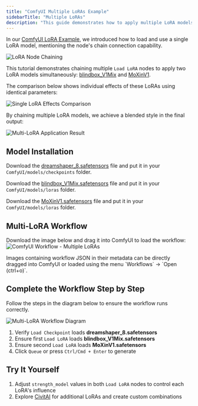 ```yaml
---
title: "ComfyUI Multiple LoRAs Example"
sidebarTitle: "Multiple LoRAs"
description: "This guide demonstrates how to apply multiple LoRA models simultaneously in ComfyUI"
---
```


In our [ComfyUI LoRA Example](/tutorials/basic/lora), we introduced how to load and use a single LoRA model, mentioning the node's chain connection capability.

![LoRA Node Chaining](/images/tutorial/basic/lora/chain_link.png)

This tutorial demonstrates chaining multiple `Load LoRA` nodes to apply two LoRA models simultaneously: [blindbox_V1Mix](https://civitai.com/models/25995?modelVersionId=32988) and [MoXinV1](https://civitai.com/models/12597?modelVersionId=14856).

The comparison below shows individual effects of these LoRAs using identical parameters:

![Single LoRA Effects Comparison](/images/tutorial/basic/multiple_loras/compare.png)

By chaining multiple LoRA models, we achieve a blended style in the final output:

![Multi-LoRA Application Result](/images/tutorial/basic/multiple_loras/multiple_loras.png)

## Model Installation

Download the [dreamshaper_8.safetensors](https://civitai.com/api/download/models/128713?type=Model&format=SafeTensor&size=pruned&fp=fp16) file and put it in your `ComfyUI/models/checkpoints` folder.

Download the [blindbox_V1Mix.safetensors](https://civitai.com/api/download/models/32988?type=Model&format=SafeTensor&size=full&fp=fp16) file and put it in your `ComfyUI/models/loras` folder.

Download the [MoXinV1.safetensors](https://civitai.com/api/download/models/14856?type=Model&format=SafeTensor&size=full&fp=fp16) file and put it in your `ComfyUI/models/loras` folder.

## Multi-LoRA Workflow

Download the image below and drag it into ComfyUI to load the workflow:
![ComfyUI Workflow - Multiple LoRAs](/images/tutorial/basic/multiple_loras/multiple_loras.png)

<Tip>
Images containing workflow JSON in their metadata can be directly dragged into ComfyUI or loaded using the menu `Workflows` -> `Open (ctrl+o)`.
</Tip>

## Complete the Workflow Step by Step

Follow the steps in the diagram below to ensure the workflow runs correctly.

![Multi-LoRA Workflow Diagram](/images/tutorial/basic/multiple_loras/flow_diagram.png)

1. Verify `Load Checkpoint` loads  **dreamshaper_8.safetensors**
2. Ensure first `Load LoRA` loads **blindbox_V1Mix.safetensors**
3. Ensure second `Load LoRA` loads **MoXinV1.safetensors**
4. Click `Queue` or press `Ctrl/Cmd + Enter` to generate

## Try It Yourself

1. Adjust `strength_model` values in both `Load LoRA` nodes to control each LoRA's influence
2. Explore [CivitAI](https://civitai.com/models) for additional LoRAs and create custom combinations